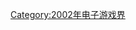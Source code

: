 {{Popcat}}

{{Year by category
| m = 2
| c = 0
| d = 0
| y = 2
| cat = 結業電子遊戲公司
| in = 电子游戏界
| parent = 各年份結業電子遊戲公司
| subcat = 2002年結業公司
| sortkey = Video game
}}

[[Category:2002年电子游戏界|Category:2002年电子游戏界]]